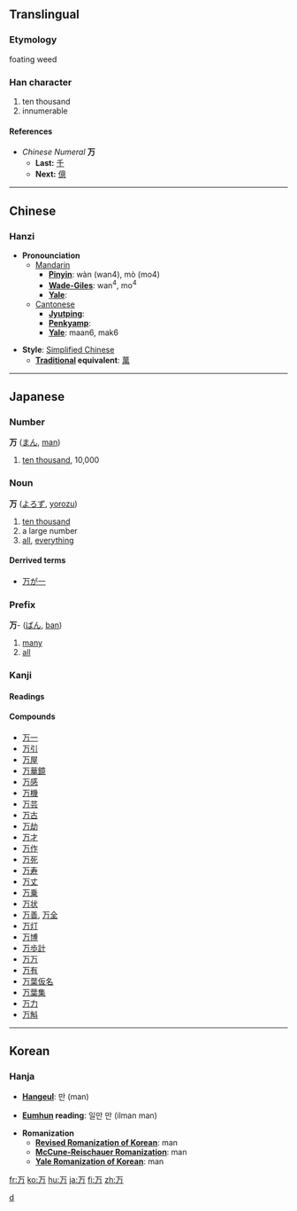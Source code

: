{{see|萬}}<!-- may be replaced by zh-forms -->

==Translingual==
{{Han stroke| The top-most horizontal stroke is done, from left to right.  The smaller horizontal line underneath and the j-shaped line are done as one stroke, from top-left going clockwise.  The diagonal line connecting the two existing strokes is done, from top-right to bottom-left.}}
===Etymology===
foating weed
===Han character===
{{Han char|rad=一|as=02|sn=3|four=1022<sub>7</sub>|canj=一尸 (MS)}}
# ten thousand
# innumerable
====References====
{{Han ref|kx=0076.030|dkj=00010|dj=0137.070|hdz=10009.030|uh=4E07|ud=19975|bh=C945|bd=51525}}


*''Chinese Numeral'' '''万'''
**'''Last:''' [[千]]
**'''Next:''' [[億]]
----

==Chinese==
===Hanzi===


*'''Pronounciation '''
**[[Mandarin]]
***'''[[Pinyin]]''': wàn (wan4), mò (mo4)
***'''[[Wade-Giles]]''': wan<sup>4</sup>, mo<sup>4</sup>
***'''[[Yale]]''': 
**[[Cantonese]]
***'''[[Jyutping]]''': 
***'''[[Penkyamp]]''': 
***'''[[Yale]]''': maan6, mak6

*'''Style''': [[Simplified Chinese]]
**'''[[traditional Chinese|Traditional]] equivalent''': [[萬]]
----

== Japanese ==


===Number===
'''万''' ([[まん]], [[man]])
#[[ten thousand]], 10,000


===Noun===
'''万''' ([[よろず]], [[yorozu]])
# [[ten thousand]]
# a large number
# [[all]], [[everything]]
====Derrived terms====
*[[万が一]]


===Prefix===
'''万'''- ([[ばん]], [[ban]])
# [[many]]
# [[all]]


===Kanji===
{{ja-kanji|grade=|rs=一02}}
====Readings====
{{ja-readings|on=[[まん]] ([[man]]), [[ばん]] ([[ban]])|kun=[[よろず]] ([[yorozu]])}}
====Compounds====
*[[万一]]
*[[万引]]
*[[万屋]]
*[[万華鏡]]
*[[万感]]
*[[万機]]
*[[万芸]]
*[[万古]]
*[[万劫]]
*[[万才]]
*[[万作]]
*[[万死]]
*[[万寿]]
*[[万丈]]
*[[万乗]]
*[[万状]]
*[[万善]], [[万全]]
*[[万灯]]
*[[万博]]
*[[万歩計]]
*[[万万]]
*[[万有]]
*[[万葉仮名]]
*[[万葉集]]
*[[万力]]
*[[万斛]]
----

==Korean==
===Hanja===

* '''[[Hangeul]]''': 만 (man)

* '''[[Eumhun]] reading''': 일만 만 (ilman man)

* '''Romanization'''
** '''[[Revised Romanization of Korean]]''': man
** '''[[McCune-Reischauer Romanization]]''': man
** '''[[Yale Romanization of Korean]]''': man








[[Category:Japanese numbers| d]]

[[fr:万]]
[[ko:万]]
[[hu:万]]
[[ja:万]]
[[fi:万]]
[[zh:万]]